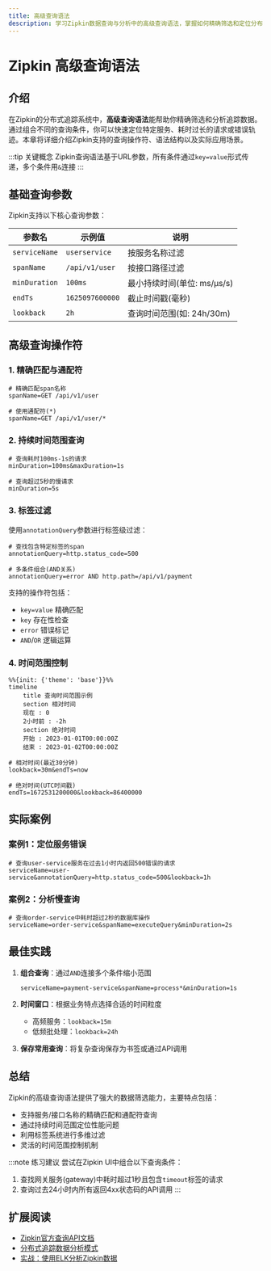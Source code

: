 ```yaml
---
title: 高级查询语法
description: 学习Zipkin数据查询与分析中的高级查询语法，掌握如何精确筛选和定位分布式追踪数据
---
```


# Zipkin 高级查询语法

## 介绍

在Zipkin的分布式追踪系统中，**高级查询语法**能帮助你精确筛选和分析追踪数据。通过组合不同的查询条件，你可以快速定位特定服务、耗时过长的请求或错误轨迹。本章将详细介绍Zipkin支持的查询操作符、语法结构以及实际应用场景。

:::tip 关键概念
Zipkin查询语法基于URL参数，所有条件通过`key=value`形式传递，多个条件用`&`连接
:::

## 基础查询参数

Zipkin支持以下核心查询参数：

| 参数名       | 示例值              | 说明                      |
|--------------|---------------------|-------------------------|
| `serviceName`| `userservice`       | 按服务名称过滤            |
| `spanName`   | `/api/v1/user`      | 按接口路径过滤            |
| `minDuration`| `100ms`             | 最小持续时间(单位: ms/μs/s)|
| `endTs`      | `1625097600000`     | 截止时间戳(毫秒)          |
| `lookback`   | `2h`               | 查询时间范围(如: 24h/30m) |

## 高级查询操作符

### 1. 精确匹配与通配符

```plaintext
# 精确匹配span名称
spanName=GET /api/v1/user

# 使用通配符(*)
spanName=GET /api/v1/user/*
```

### 2. 持续时间范围查询

```plaintext
# 查询耗时100ms-1s的请求
minDuration=100ms&maxDuration=1s

# 查询超过5秒的慢请求
minDuration=5s
```

### 3. 标签过滤

使用`annotationQuery`参数进行标签级过滤：

```plaintext
# 查找包含特定标签的span
annotationQuery=http.status_code=500

# 多条件组合(AND关系)
annotationQuery=error AND http.path=/api/v1/payment
```

支持的操作符包括：
- `key=value` 精确匹配
- `key` 存在性检查
- `error` 错误标记
- `AND`/`OR` 逻辑运算

### 4. 时间范围控制

```mermaid
%%{init: {'theme': 'base'}}%%
timeline
    title 查询时间范围示例
    section 相对时间
    现在 : 0
    2小时前 : -2h
    section 绝对时间
    开始 : 2023-01-01T00:00:00Z
    结束 : 2023-01-02T00:00:00Z
```

```plaintext
# 相对时间(最近30分钟)
lookback=30m&endTs=now

# 绝对时间(UTC时间戳)
endTs=1672531200000&lookback=86400000
```

## 实际案例

### 案例1：定位服务错误

```plaintext
# 查询user-service服务在过去1小时内返回500错误的请求
serviceName=user-service&annotationQuery=http.status_code=500&lookback=1h
```

### 案例2：分析慢查询

```plaintext
# 查询order-service中耗时超过2秒的数据库操作
serviceName=order-service&spanName=executeQuery&minDuration=2s
```

## 最佳实践

1. **组合查询**：通过`AND`连接多个条件缩小范围
   ```plaintext
   serviceName=payment-service&spanName=process*&minDuration=1s
   ```

2. **时间窗口**：根据业务特点选择合适的时间粒度
   - 高频服务：`lookback=15m`
   - 低频批处理：`lookback=24h`

3. **保存常用查询**：将复杂查询保存为书签或通过API调用

## 总结

Zipkin的高级查询语法提供了强大的数据筛选能力，主要特点包括：

- 支持服务/接口名称的精确匹配和通配符查询
- 通过持续时间范围定位性能问题
- 利用标签系统进行多维过滤
- 灵活的时间范围控制机制

:::note 练习建议
尝试在Zipkin UI中组合以下查询条件：
1. 查找网关服务(gateway)中耗时超过1秒且包含`timeout`标签的请求
2. 查询过去24小时内所有返回4xx状态码的API调用
:::

## 扩展阅读

- [Zipkin官方查询API文档](https://zipkin.io/zipkin-api/#/default/get_traces)
- [分布式追踪数据分析模式](https://github.com/openzipkin/zipkin/issues/1313)
- [实战：使用ELK分析Zipkin数据](https://medium.com/distributed-tracing-tips)